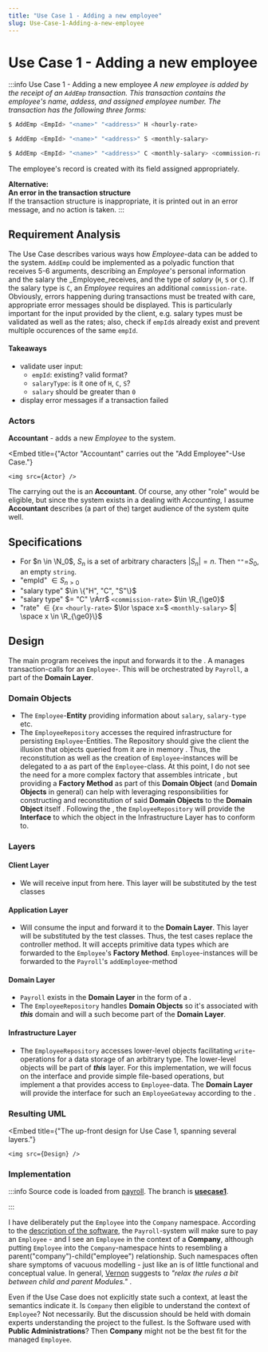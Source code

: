 ```yaml
---
title: "Use Case 1 - Adding a new employee"
slug: Use-Case-1-Adding-a-new-employee
---
```



# Use Case 1 - Adding a new employee

:::info Use Case 1 - Adding a new employee
_A new employee is added by the receipt of an `AddEmp` transaction. This transaction contains the employee's name, addess, and assigned employee number. The transaction has the following three forms:_

```bash
$ AddEmp <EmpId> "<name>" "<address>" H <hourly-rate>

$ AddEmp <EmpId> "<name>" "<address>" S <monthly-salary>

$ AddEmp <EmpId> "<name>" "<address>" C <monthly-salary> <commission-rate>
```

The employee's record is created with its field assigned appropriately.

**Alternative:<br />
An error in the transaction structure**<br />
If the transaction structure is inappropriate, it is printed out in an error message, and no action is taken.
:::

## Requirement Analysis 
The Use Case describes various ways how _Employee_-data can be added to the system.
`AddEmp` could be implemented as a polyadic function that receives 5-6 arguments,
describing an _Employee_'s personal information and the salary the _Employee_receives, and
the type of _salary_ (`H`, `S` or `C`). If the salary type is `C`, an _Employee_ requires an additional `commission-rate`. 
Obviously, errors happening during transactions must be treated with care, appropriate error messages should be displayed.
This is particularly important for the input provided by the client, e.g. salary types must be validated as well as the
rates; also, check if `empId`s already exist and prevent multiple occurences of the same `empId`.

#### Takeaways
 - validate user input:
    - `empId`: existing? valid format?
    - `salaryType`: is it one of `H`, `C`, `S`?
    - `salary` should be greater than `0`
 - display error messages if a transaction failed

### Actors 
**Accountant** - adds a new _Employee_ to the system.


<Embed
    title={"Actor \"Accountant\" carries out the \"Add Employee\"-Use Case."}
>
    <img src={Actor} />
</Embed>

The <GlosRef name="Actor" file="uml.actor" /> carrying out the <GlosRef name="Use Case" file="uml.usecase" /> is an **Accountant**. Of course,
any other "role" would be eligible, but since the system exists in a <GlosRef name="Domain" file="sd.domain" /> dealing with
_Accounting_, I assume **Accountant** describes (a part of the) target audience of the system quite well.

## Specifications
 - For $n \in \N_0$, $S_n$ is a set of arbitrary characters $|S_n|=n$. Then `""`=$S_0$, an empty `string`.
 - "empId" $\in S_{n>0}$
 - "salary type" $\in \{"H", "C", "S"\}$
 - "salary type" $= "C" \rArr$ `<commission-rate>` $\in \R_{\ge0}$
 - "rate" $\in \{x=$ `<hourly-rate>` $\lor \space x=$ `<monthly-salary>` $| \space x \in \R_{\ge0}\}$


## Design
 The main program receives the input and forwards it to the <GlosRef name="Application Layer" file="sd.applicationlayer" />. A <GlosRef name="Repository" file="sd.repository" /> manages transaction-calls for an `Employee`-<GlosRef name="Entity" file="sd.entity" />. This will be orchestrated by `Payroll`,
a **<GlosRef name="Domain Model" file="ddd.domainmodel"/>** part of the **Domain Layer**.

### Domain Objects
 - The `Employee`-**Entity** providing information about `salary`, `salary-type` etc.
 - The `EmployeeRepository` accesses the required infrastructure for persisting `Employee`-Entities. The Repository should give the client the illusion that objects queried from it are in memory <BibRef name="DDD" pp="157" />. Thus, the reconstitution as well as the creation of `Employee`-instances will be delegated to a <GlosRef name="Factory Method" file="sd.factroymethod" /> as part of the `Employee`-class. At this point, I do not see the need for a more complex factory that assembles intricate <GlosRef name="aggregates" file="ddd.aggregate" />, but providing a **Factory Method** as part of this **Domain Object** (and **Domain Objects** in general) can help with leveraging responsibilities for constructing and reconstitution of said **Domain Objects** to the **Domain Object** itself <BibRef name="DDD" pp="139" />.  Following the <GlosRef name="Dependency Inversion Principle" file="sd.dependencyinversionprinciple" />, the `EmployeeRepository` will provide the **Interface** to which the object in the Infrastructure Layer has to conform to.

### Layers

#### Client Layer
 - We will receive input from here. This layer will be substituted by the test classes

#### Application Layer
 - Will consume the input and forward it to the **Domain Layer**. This layer will be substituted by the test classes. Thus, the test cases replace the controller method. It will accepts primitive data types which are forwarded to the `Employee`'s **Factory Method**. `Employee`-instances will be forwarded to the `Payroll`'s `addEmployee`-method

#### Domain Layer
 - `Payroll` exists in the **Domain Layer** in the form of a <GlosRef name="Facade" file="sd.facade" />.
 - The `EmployeeRepository` handles **Domain Objects** so it's associated with **_this_** domain and will a such become part of the **Domain Layer**.

#### Infrastructure Layer
 - The `EmployeeRepository` accesses lower-level objects facilitating `write`-operations for a data storage of an arbitrary type. The lower-level objects
will be part of **_this_** layer. For this implementation, we will focus on the interface and provide simple file-based operations, but implement a <GlosRef name="Table Data Gateway" file="sd.tabledatagateway" /> that provides access to `Employee`-data. The **Domain Layer** will provide the interface for such an `EmployeeGateway` according to the <GlosRef name="Dependency-Inversion Principle" file="sd.dependencyinversionprinciple" />.

### Resulting UML


<Embed
    title={"The up-front design for Use Case 1, spanning several layers."}
>
    <img src={Design} />
</Embed>

### Implementation


:::info
Source code is loaded from [payroll](https://github.com/ThorstenSuckow/payroll). The branch is [**usecase1**](https://github.com/ThorstenSuckow/payroll/tree/usecase1).

:::

<Tabs>
<TabItem value="employee_desc" label="The Employee.">

I have deliberately put the `Employee` into the `Company` namespace. According to the [description of the software](/docs/articles/agp-the-payroll-system/introduction#a-brief-description-of-the-payroll-system),
the `Payroll`-system will make sure to pay an `Employee` - and I see an `Employee` in the context of a **Company**, although putting `Employee` into the `Company`-namespace hints to resembling a parent("company")-child("employee") relationship. Such namespaces often share symptoms of vacuous modelling - just like an <GlosRef name="Anemic Domain Model" file="ddd.anemicdomainmodel" /> is of little functional and conceptual value. In general, [Vernon](https://vaughnvernon.com/) suggests to _"relax the rules a bit between child and parent Modules."_ <BibRef name="IDDD" p="334" />.

Even if the Use Case does not explicitly state such a context, at least the semantics indicate it. Is `Company` then eligible to understand the context of `Employee`? Not necessarily. But the discussion should be held with domain experts understanding the project to the fullest. Is the Software used with **Public Administrations**? Then **Company** might not be the best fit for the managed `Employee`.


</TabItem>

<TabItem value="employee_php" label="Employee.php">

<ExternalCodeBlock url="https://raw.githubusercontent.com/ThorstenSuckow/payroll/usecase1/src/Domain/Company/Employee.php" />

</TabItem>

<TabItem value="employee_test_php" label="EmployeeTest.php">

<ExternalCodeBlock url="https://raw.githubusercontent.com/ThorstenSuckow/payroll/usecase1/tests/Domain/Company/EmployeeTest.php" />

</TabItem>

</Tabs>


